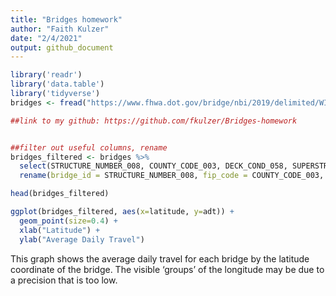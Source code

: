 ```yaml
---
title: "Bridges homework"
author: "Faith Kulzer"
date: "2/4/2021"
output: github_document
---
```


```r
library('readr')
library('data.table')
library('tidyverse')
bridges <- fread("https://www.fhwa.dot.gov/bridge/nbi/2019/delimited/WI19.txt")

##link to my github: https://github.com/fkulzer/Bridges-homework


##filter out useful columns, rename
bridges_filtered <- bridges %>%
  select(STRUCTURE_NUMBER_008, COUNTY_CODE_003, DECK_COND_058, SUPERSTRUCTURE_COND_059, SUBSTRUCTURE_COND_060, YEAR_BUILT_027, ADT_029, LAT_016, LONG_017) %>%
  rename(bridge_id = STRUCTURE_NUMBER_008, fip_code = COUNTY_CODE_003, deck_cond = DECK_COND_058, super_cond = SUPERSTRUCTURE_COND_059, sub_cond = SUBSTRUCTURE_COND_060, year = YEAR_BUILT_027, adt = ADT_029, latitude = LAT_016, longitude = LONG_017)

head(bridges_filtered)
```

```r
ggplot(bridges_filtered, aes(x=latitude, y=adt)) +
  geom_point(size=0.4) +
  xlab("Latitude") +
  ylab("Average Daily Travel") 
```

This graph shows the average daily travel for each bridge by the latitude coordinate of the bridge. The visible 'groups' of the longitude may be due to a precision that is too low. 
